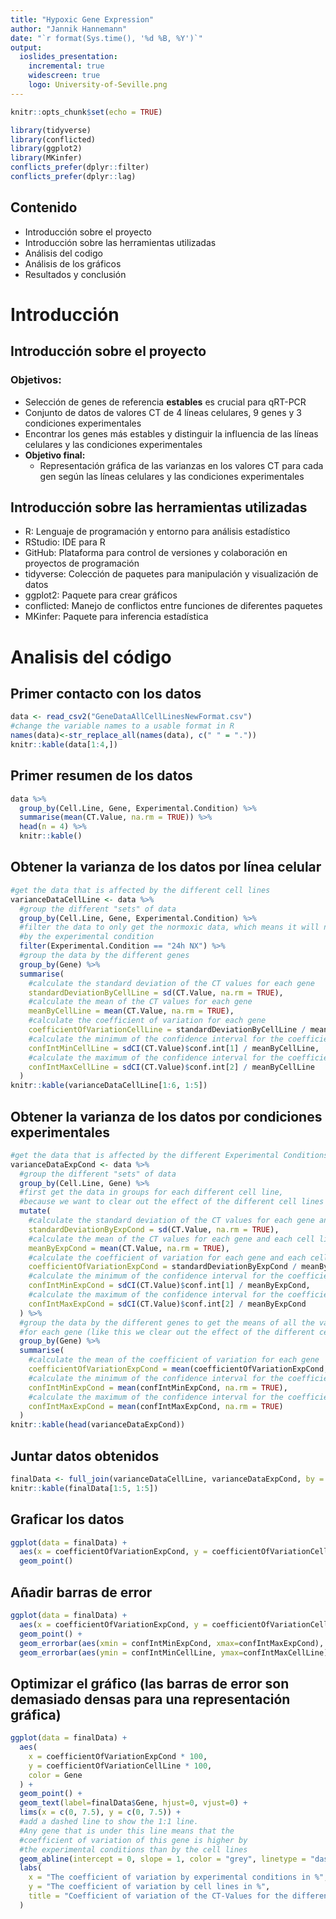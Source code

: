 ```yaml
---
title: "Hypoxic Gene Expression"
author: "Jannik Hannemann"
date: "`r format(Sys.time(), '%d %B, %Y')`"
output:
  ioslides_presentation:
    incremental: true
    widescreen: true 
    logo: University-of-Seville.png
---
```


\newpage

```r
knitr::opts_chunk$set(echo = TRUE)
```

```r
library(tidyverse)
library(conflicted)
library(ggplot2)
library(MKinfer)
conflicts_prefer(dplyr::filter)
conflicts_prefer(dplyr::lag)
```
## Contenido
- Introducción sobre el proyecto
- Introducción sobre las herramientas utilizadas
- Análisis del codigo
- Análisis de los gráficos
- Resultados y conclusión

# Introducción
## Introducción sobre el proyecto
### **Objetivos:**
- Selección de genes de referencia **estables** es crucial para qRT-PCR
- Conjunto de datos de valores CT de 4 líneas celulares, 9 genes y 3 condiciones experimentales
- Encontrar los genes más estables y distinguir la influencia de las líneas celulares y las condiciones experimentales
- **Objetivo final:**
  - Representación gráfica de las varianzas en los valores CT para cada gen según las líneas celulares y las condiciones experimentales

## Introducción sobre las herramientas utilizadas
- R: Lenguaje de programación y entorno para análisis estadístico
- RStudio: IDE para R
- GitHub: Plataforma para control de versiones y colaboración en proyectos de programación
- tidyverse: Colección de paquetes para manipulación y visualización de datos
- ggplot2: Paquete para crear gráficos
- conflicted: Manejo de conflictos entre funciones de diferentes paquetes
- MKinfer: Paquete para inferencia estadística

# Analisis del código
## Primer contacto con los datos
```r
data <- read_csv2("GeneDataAllCellLinesNewFormat.csv")
#change the variable names to a usable format in R
names(data)<-str_replace_all(names(data), c(" " = "."))
knitr::kable(data[1:4,])
```

## Primer resumen de los datos
```r
data %>%
  group_by(Cell.Line, Gene, Experimental.Condition) %>% 
  summarise(mean(CT.Value, na.rm = TRUE)) %>% 
  head(n = 4) %>%
  knitr::kable()
```

## Obtener la varianza de los datos por línea celular
```r
#get the data that is affected by the different cell lines
varianceDataCellLine <- data %>%
  #group the different "sets" of data
  group_by(Cell.Line, Gene, Experimental.Condition) %>% 
  #filter the data to only get the normoxic data, which means it will not be affected
  #by the experimental condition
  filter(Experimental.Condition == "24h NX") %>% 
  #group the data by the different genes
  group_by(Gene) %>% 
  summarise(
    #calculate the standard deviation of the CT values for each gene
    standardDeviationByCellLine = sd(CT.Value, na.rm = TRUE), 
    #calculate the mean of the CT values for each gene
    meanByCellLine = mean(CT.Value, na.rm = TRUE), 
    #calculate the coefficient of variation for each gene
    coefficientOfVariationCellLine = standardDeviationByCellLine / meanByCellLine, 
    #calculate the minimum of the confidence interval for the coefficient of variation
    confIntMinCellLine = sdCI(CT.Value)$conf.int[1] / meanByCellLine, 
    #calculate the maximum of the confidence interval for the coefficient of variation
    confIntMaxCellLine = sdCI(CT.Value)$conf.int[2] / meanByCellLine 
  )
knitr::kable(varianceDataCellLine[1:6, 1:5])
```

## Obtener la varianza de los datos por condiciones experimentales
```r
#get the data that is affected by the different Experimental Conditions
varianceDataExpCond <- data %>%
  #group the different "sets" of data
  group_by(Cell.Line, Gene) %>% 
  #first get the data in groups for each different cell line,
  #because we want to clear out the effect of the different cell lines
  mutate(
    #calculate the standard deviation of the CT values for each gene and each cell line
    standardDeviationByExpCond = sd(CT.Value, na.rm = TRUE), 
    #calculate the mean of the CT values for each gene and each cell line
    meanByExpCond = mean(CT.Value, na.rm = TRUE), 
    #calculate the coefficient of variation for each gene and each cell line
    coefficientOfVariationExpCond = standardDeviationByExpCond / meanByExpCond, 
    #calculate the minimum of the confidence interval for the coefficient of variation
    confIntMinExpCond = sdCI(CT.Value)$conf.int[1] / meanByExpCond, 
    #calculate the maximum of the confidence interval for the coefficient of variation
    confIntMaxExpCond = sdCI(CT.Value)$conf.int[2] / meanByExpCond 
  ) %>% 
  #group the data by the different genes to get the means of all the values
  #for each gene (like this we clear out the effect of the different cell lines)
  group_by(Gene) %>% 
  summarise(
    #calculate the mean of the coefficient of variation for each gene
    coefficientOfVariationExpCond = mean(coefficientOfVariationExpCond, na.rm = TRUE), 
    #calculate the minimum of the confidence interval for the coefficient of variation
    confIntMinExpCond = mean(confIntMinExpCond, na.rm = TRUE), 
    #calculate the maximum of the confidence interval for the coefficient of variation
    confIntMaxExpCond = mean(confIntMaxExpCond, na.rm = TRUE) 
  )
knitr::kable(head(varianceDataExpCond))
```
## Juntar datos obtenidos
```r
finalData <- full_join(varianceDataCellLine, varianceDataExpCond, by = "Gene")
knitr::kable(finalData[1:5, 1:5])
```

## Graficar los datos
```r
ggplot(data = finalData) +
  aes(x = coefficientOfVariationExpCond, y = coefficientOfVariationCellLine, color = Gene) +
  geom_point()
```

## Añadir barras de error
```r
ggplot(data = finalData) +
  aes(x = coefficientOfVariationExpCond, y = coefficientOfVariationCellLine, color = Gene) +
  geom_point() +
  geom_errorbar(aes(xmin = confIntMinExpCond, xmax=confIntMaxExpCond), width=.01) +
  geom_errorbar(aes(ymin = confIntMinCellLine, ymax=confIntMaxCellLine), width=.01)
```

## Optimizar el gráfico (las barras de error son demasiado densas para una representación gráfica)
```r
ggplot(data = finalData) +
  aes(
    x = coefficientOfVariationExpCond * 100,
    y = coefficientOfVariationCellLine * 100,
    color = Gene
  ) +
  geom_point() +
  geom_text(label=finalData$Gene, hjust=0, vjust=0) +
  lims(x = c(0, 7.5), y = c(0, 7.5)) +
  #add a dashed line to show the 1:1 line.
  #Any gene that is under this line means that the
  #coefficient of variation of this gene is higher by
  #the experimental conditions than by the cell lines
  geom_abline(intercept = 0, slope = 1, color = "grey", linetype = "dashed") +
  labs(
    x = "The coefficient of variation by experimental conditions in %",
    y = "The coefficient of variation by cell lines in %",
    title = "Coefficient of variation of the CT-Values for the different analyzed genes"
  )
```
